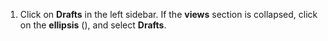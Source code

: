 
1. Click on <DraftsIcon /> **Drafts**
   in the left sidebar. If the **views** section is collapsed, click on
   the **ellipsis** (<MoreVerticalIcon />),
   and select <DraftsIcon /> **Drafts**.
